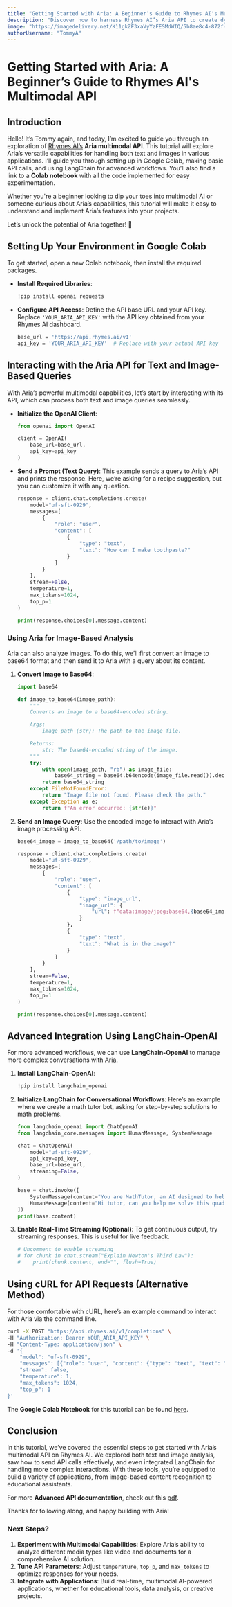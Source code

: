 ```yaml
---
title: "Getting Started with Aria: A Beginner’s Guide to Rhymes AI's Multimodal API"
description: "Discover how to harness Rhymes AI’s Aria API to create dynamic, multimodal applications that understand text and images—all from Google Colab."
image: "https://imagedelivery.net/K11gkZF3xaVyYzFESMdWIQ/5b8ae8c4-872f-4f6c-576a-7b72f5f2c200/full"
authorUsername: "TommyA"
---
```


# Getting Started with Aria: A Beginner’s Guide to Rhymes AI's Multimodal API

## Introduction

Hello! It’s Tommy again, and today, I’m excited to guide you through an exploration of [Rhymes AI’s](https://lablab.ai/tech/rhymes-ai) **Aria multimodal API**. This tutorial will explore Aria’s versatile capabilities for handling both text and images in various applications. I’ll guide you through setting up in Google Colab, making basic API calls, and using LangChain for advanced workflows. You’ll also find a link to a **Colab notebook** with all the code implemented for easy experimentation.

Whether you're a beginner looking to dip your toes into multimodal AI or someone curious about Aria’s capabilities, this tutorial will make it easy to understand and implement Aria’s features into your projects.

Let’s unlock the potential of Aria together! 🚀

## Setting Up Your Environment in Google Colab

To get started, open a new Colab notebook, then install the required packages.

- **Install Required Libraries**:

  ```bash
  !pip install openai requests
  ```

- **Configure API Access**: Define the API base URL and your API key. Replace `'YOUR_ARIA_API_KEY'` with the API key obtained from your Rhymes AI dashboard.

  ```bash
  base_url = 'https://api.rhymes.ai/v1'
  api_key = 'YOUR_ARIA_API_KEY'  # Replace with your actual API key
  ```

## Interacting with the Aria API for Text and Image-Based Queries

With Aria’s powerful multimodal capabilities, let’s start by interacting with its API, which can process both text and image queries seamlessly.

- **Initialize the OpenAI Client**:

  ```python
  from openai import OpenAI

  client = OpenAI(
      base_url=base_url,
      api_key=api_key
  )
  ```

- **Send a Prompt (Text Query)**: This example sends a query to Aria’s API and prints the response. Here, we’re asking for a recipe suggestion, but you can customize it with any question.

  ```python
  response = client.chat.completions.create(
      model="uf-sft-0929",
      messages=[
          {
              "role": "user",
              "content": [
                  {
                      "type": "text",
                      "text": "How can I make toothpaste?"
                  }
              ]
          }
      ],
      stream=False,
      temperature=1,
      max_tokens=1024,
      top_p=1
  )

  print(response.choices[0].message.content)
  ```

### Using Aria for Image-Based Analysis

Aria can also analyze images. To do this, we’ll first convert an image to base64 format and then send it to Aria with a query about its content.

1. **Convert Image to Base64**:

   ```python
   import base64

   def image_to_base64(image_path):
       """
       Converts an image to a base64-encoded string.

       Args:
           image_path (str): The path to the image file.

       Returns:
           str: The base64-encoded string of the image.
       """
       try:
           with open(image_path, "rb") as image_file:
               base64_string = base64.b64encode(image_file.read()).decode("utf-8")
           return base64_string
       except FileNotFoundError:
           return "Image file not found. Please check the path."
       except Exception as e:
           return f"An error occurred: {str(e)}"
   ```

2. **Send an Image Query**: Use the encoded image to interact with Aria’s image processing API.

   ```python
   base64_image = image_to_base64('/path/to/image')

   response = client.chat.completions.create(
       model="uf-sft-0929",
       messages=[
           {
               "role": "user",
               "content": [
                   {
                       "type": "image_url",
                       "image_url": {
                           "url": f"data:image/jpeg;base64,{base64_image}"
                       }
                   },
                   {
                       "type": "text",
                       "text": "What is in the image?"
                   }
               ]
           }
       ],
       stream=False,
       temperature=1,
       max_tokens=1024,
       top_p=1
   )

   print(response.choices[0].message.content)
   ```

## Advanced Integration Using LangChain-OpenAI

For more advanced workflows, we can use **LangChain-OpenAI** to manage more complex conversations with Aria.

1. **Install LangChain-OpenAI**:

   ```bash
   !pip install langchain_openai
   ```

2. **Initialize LangChain for Conversational Workflows**: Here’s an example where we create a math tutor bot, asking for step-by-step solutions to math problems.

   ```python
   from langchain_openai import ChatOpenAI
   from langchain_core.messages import HumanMessage, SystemMessage

   chat = ChatOpenAI(
       model="uf-sft-0929",
       api_key=api_key,
       base_url=base_url,
       streaming=False,
   )

   base = chat.invoke([
       SystemMessage(content="You are MathTutor, an AI designed to help students with math problems. Provide clear, step-by-step solutions and explanations."),
       HumanMessage(content="Hi tutor, can you help me solve this quadratic equation: x^2 - 5x + 6 = 0?")
   ])
   print(base.content)
   ```

3. **Enable Real-Time Streaming (Optional)**: To get continuous output, try streaming responses. This is useful for live feedback.

   ```python
   # Uncomment to enable streaming
   # for chunk in chat.stream("Explain Newton's Third Law"):
   #    print(chunk.content, end="", flush=True)
   ```

## Using cURL for API Requests (Alternative Method)

For those comfortable with cURL, here’s an example command to interact with Aria via the command line.

```bash
curl -X POST "https://api.rhymes.ai/v1/completions" \
-H "Authorization: Bearer YOUR_ARIA_API_KEY" \
-H "Content-Type: application/json" \
-d '{
    "model": "uf-sft-0929",
    "messages": [{"role": "user", "content": {"type": "text", "text": "How can I make toothpaste?"}}],
    "stream": false,
    "temperature": 1,
    "max_tokens": 1024,
    "top_p": 1
}'
```

The **Google Colab Notebook** for this tutorial can be found [here](https://colab.research.google.com/drive/1D9exd8HzqswZHYa9W-YyyrRkUXMKYTUa?usp=sharing).

## Conclusion

In this tutorial, we’ve covered the essential steps to get started with Aria’s multimodal API on Rhymes AI. We explored both text and image analysis, saw how to send API calls effectively, and even integrated LangChain for handling more complex interactions. With these tools, you’re equipped to build a variety of applications, from image-based content recognition to educational assistants.

For more **Advanced API documentation**, check out this [pdf](https://drive.google.com/file/d/1mAFTTicG_Egdb_Jtan1wvgCN6lxGD5Yc/view?usp=sharing).

Thanks for following along, and happy building with Aria!

### Next Steps?

1. **Experiment with Multimodal Capabilities**: Explore Aria’s ability to analyze different media types like video and documents for a comprehensive AI solution.
2. **Tune API Parameters**: Adjust `temperature`, `top_p`, and `max_tokens` to optimize responses for your needs.
3. **Integrate with Applications**: Build real-time, multimodal AI-powered applications, whether for educational tools, data analysis, or creative projects.
